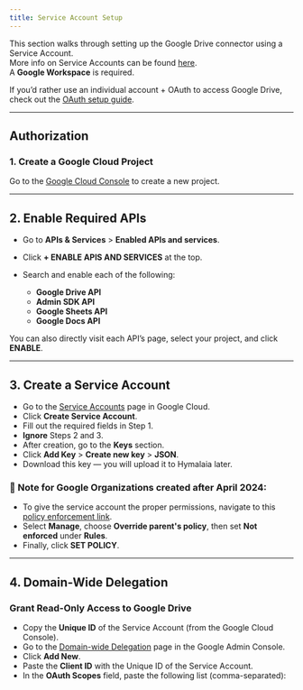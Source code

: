 ```yaml
---
title: Service Account Setup
---
```


This section walks through setting up the Google Drive connector using a Service Account.  
More info on Service Accounts can be found [here](https://cloud.google.com/iam/docs/service-accounts).  
A **Google Workspace** is required.

If you’d rather use an individual account + OAuth to access Google Drive, check out the [OAuth setup guide](#).

---

## Authorization

### 1. Create a Google Cloud Project
Go to the [Google Cloud Console](https://console.cloud.google.com/projectcreate) to create a new project.

---

## 2. Enable Required APIs

- Go to **APIs & Services** > **Enabled APIs and services**.
- Click **+ ENABLE APIS AND SERVICES** at the top.
- Search and enable each of the following:

  - **Google Drive API**
  - **Admin SDK API**
  - **Google Sheets API**
  - **Google Docs API**

You can also directly visit each API’s page, select your project, and click **ENABLE**.

---

## 3. Create a Service Account

- Go to the [Service Accounts](https://console.cloud.google.com/iam-admin/serviceaccounts) page in Google Cloud.
- Click **Create Service Account**.
- Fill out the required fields in Step 1.
- **Ignore** Steps 2 and 3.
- After creation, go to the **Keys** section.
- Click **Add Key** > **Create new key** > **JSON**.
- Download this key — you will upload it to Hymalaia later.

### 🔔 Note for Google Organizations created after April 2024:
- To give the service account the proper permissions, navigate to this [policy enforcement link](https://admin.google.com/ac/owl/domainwidedelegation).
- Select **Manage**, choose **Override parent's policy**, then set **Not enforced** under **Rules**.
- Finally, click **SET POLICY**.

---

## 4. Domain-Wide Delegation

### Grant Read-Only Access to Google Drive

- Copy the **Unique ID** of the Service Account (from the Google Cloud Console).
- Go to the [Domain-wide Delegation](https://admin.google.com/ac/owl/domainwidedelegation) page in the Google Admin Console.
- Click **Add New**.
- Paste the **Client ID** with the Unique ID of the Service Account.
- In the **OAuth Scopes** field, paste the following list (comma-separated):

